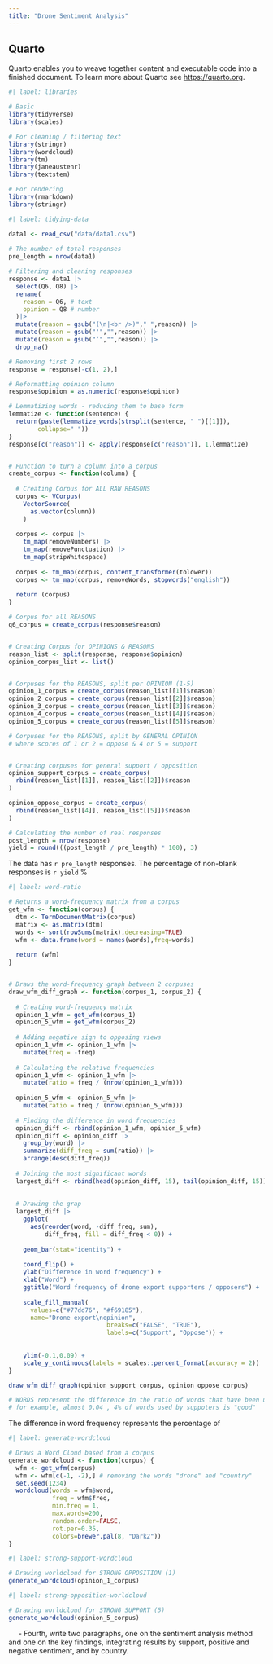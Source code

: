 ```yaml
---
title: "Drone Sentiment Analysis"
---
```


## Quarto

Quarto enables you to weave together content and executable code into a finished document. To learn more about Quarto see <https://quarto.org>.

```r
#| label: libraries

# Basic
library(tidyverse)
library(scales)

# For cleaning / filtering text
library(stringr)
library(wordcloud)
library(tm)
library(janeaustenr)
library(textstem)

# For rendering
library(rmarkdown)
library(stringr)

```

```r
#| label: tidying-data

data1 <- read_csv("data/data1.csv")
 
# The number of total responses
pre_length = nrow(data1)

# Filtering and cleaning responses
response <- data1 |>
  select(Q6, Q8) |>
  rename(
    reason = Q6, # text
    opinion = Q8 # number
  )|>
  mutate(reason = gsub("(\n|<br />)"," ",reason)) |> 
  mutate(reason = gsub("'","",reason)) |>
  mutate(reason = gsub("’","",reason)) |>
  drop_na() 

# Removing first 2 rows
response = response[-c(1, 2),]

# Reformatting opinion column
response$opinion = as.numeric(response$opinion)

# Lemmatizing words - reducing them to base form
lemmatize <- function(sentence) {
  return(paste(lemmatize_words(strsplit(sentence, " ")[[1]]),
        collapse=" "))
}
response[c("reason")] <- apply(response[c("reason")], 1,lemmatize)


# Function to turn a column into a corpus
create_corpus <- function(column) {
  
  # Creating Corpus for ALL RAW REASONS
  corpus <- VCorpus(
    VectorSource(
      as.vector(column))
    )
  
  corpus <- corpus |>
    tm_map(removeNumbers) |>
    tm_map(removePunctuation) |>
    tm_map(stripWhitespace) 
    
  corpus <- tm_map(corpus, content_transformer(tolower)) 
  corpus <- tm_map(corpus, removeWords, stopwords("english"))
  
  return (corpus)
}

# Corpus for all REASONS 
q6_corpus = create_corpus(response$reason)


# Creating Corpus for OPINIONS & REASONS
reason_list <- split(response, response$opinion)
opinion_corpus_list <- list()


# Corpuses for the REASONS, split per OPINION (1-5)
opinion_1_corpus = create_corpus(reason_list[[1]]$reason)
opinion_2_corpus = create_corpus(reason_list[[2]]$reason)
opinion_3_corpus = create_corpus(reason_list[[3]]$reason)
opinion_4_corpus = create_corpus(reason_list[[4]]$reason)
opinion_5_corpus = create_corpus(reason_list[[5]]$reason)

# Corpuses for the REASONS, split by GENERAL OPINION 
# where scores of 1 or 2 = oppose & 4 or 5 = support


# Creating corpuses for general support / opposition
opinion_support_corpus = create_corpus(
  rbind(reason_list[[1]], reason_list[[2]])$reason
)

opinion_oppose_corpus = create_corpus(
  rbind(reason_list[[4]], reason_list[[5]])$reason
)

# Calculating the number of real responses
post_length = nrow(response)
yield = round(((post_length / pre_length) * 100), 3)


```

The data has `r pre_length` responses. The percentage of non-blank responses is `r yield` %

```r
#| label: word-ratio

# Returns a word-frequency matrix from a corpus
get_wfm <- function(corpus) {
  dtm <- TermDocumentMatrix(corpus) 
  matrix <- as.matrix(dtm) 
  words <- sort(rowSums(matrix),decreasing=TRUE) 
  wfm <- data.frame(word = names(words),freq=words)
  
  return (wfm)
}


# Draws the word-frequency graph between 2 corpuses
draw_wfm_diff_graph <- function(corpus_1, corpus_2) {
  
  # Creating word-frequency matrix
  opinion_1_wfm = get_wfm(corpus_1)
  opinion_5_wfm = get_wfm(corpus_2)
  
  # Adding negative sign to opposing views
  opinion_1_wfm <- opinion_1_wfm |>
    mutate(freq = -freq)
  
  # Calculating the relative frequencies
  opinion_1_wfm <- opinion_1_wfm |>
    mutate(ratio = freq / (nrow(opinion_1_wfm)))
  
  opinion_5_wfm <- opinion_5_wfm |>
    mutate(ratio = freq / (nrow(opinion_5_wfm)))
  
  # Finding the difference in word frequencies
  opinion_diff <- rbind(opinion_1_wfm, opinion_5_wfm)
  opinion_diff <- opinion_diff |>
    group_by(word) |>
    summarize(diff_freq = sum(ratio)) |>
    arrange(desc(diff_freq))
  
  # Joining the most significant words
  largest_diff <- rbind(head(opinion_diff, 15), tail(opinion_diff, 15))
  
  
  # Drawing the grap
  largest_diff |>
    ggplot(
      aes(reorder(word, -diff_freq, sum), 
          diff_freq, fill = diff_freq < 0)) + 
    
    geom_bar(stat="identity") +
    
    coord_flip() +  
    ylab("Difference in word frequency") + 
    xlab("Word") +
    ggtitle("Word frequency of drone export supporters / opposers") + 
    
    scale_fill_manual(
      values=c("#77dd76", "#f69185"),
      name="Drone export\nopinion",
                           breaks=c("FALSE", "TRUE"),
                           labels=c("Support", "Oppose")) +
    
    
    ylim(-0.1,0.09) +
    scale_y_continuous(labels = scales::percent_format(accuracy = 2)) 
}

draw_wfm_diff_graph(opinion_support_corpus, opinion_oppose_corpus)

# WORDS represent the difference in the ratio of words that have been used.
# for example, almost 0.04 , 4% of words used by suppoters is "good"


```

The difference in word frequency represents the percentage of

```r
#| label: generate-wordcloud

# Draws a Word Cloud based from a corpus
generate_wordcloud <- function(corpus) {
  wfm <- get_wfm(corpus)
  wfm <- wfm[c(-1, -2),] # removing the words "drone" and "country"
  set.seed(1234) 
  wordcloud(words = wfm$word, 
            freq = wfm$freq, 
            min.freq = 1,           
            max.words=200, 
            random.order=FALSE, 
            rot.per=0.35,            
            colors=brewer.pal(8, "Dark2"))
}
```

```r
#| label: strong-support-wordcloud

# Drawing worldcloud for STRONG OPPOSITION (1)
generate_wordcloud(opinion_1_corpus)
```

```r
#| label: strong-opposition-worldcloud

# Drawing worldcloud for STRONG SUPPORT (5)
generate_wordcloud(opinion_5_corpus)
```

     - Fourth, write two paragraphs, one on the sentiment analysis method and one on the key findings, integrating results by support, positive and negative sentiment, and by country. 

